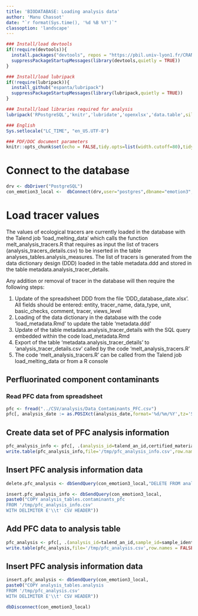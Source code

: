 ```yaml
---
title: 'BIODATABASE: Loading analysis data'
author: 'Manu Chassot'
date: "`r format(Sys.time(), '%d %B %Y')`"
classoption: 'landscape'
---
```

  
```r
### Install/load devtools
if(!require(devtools)){
  install.packages("devtools", repos = "https://pbil.univ-lyon1.fr/CRAN/")
  suppressPackageStartupMessages(library(devtools,quietly = TRUE))
}

### Install/load lubripack
if(!require(lubripack)){
  install_github("espanta/lubripack")
  suppressPackageStartupMessages(library(lubripack,quietly = TRUE))
}

### Install/load libraries required for analysis
lubripack('RPostgreSQL','knitr','lubridate','openxlsx','data.table',silent = FALSE)
```

```r
### English
Sys.setlocale("LC_TIME", "en_US.UTF-8")

### PDF/DOC document parameters
knitr::opts_chunk$set(echo = FALSE,tidy.opts=list(width.cutoff=80),tidy=TRUE,size='footnotesize',fig.width=4.5,fig.height=4.5, fig.align = 'center')
```

# Connect to the database

```r
drv <- dbDriver("PostgreSQL")
con_emotion3_local <-  dbConnect(drv,user="postgres",dbname="emotion3",host="localhost")
```

# Load tracer values

The values of ecological tracers are currently loaded in the database with the Talend job 'load_melting_data' which calls the function melt_analysis_tracers.R that requires as input the list of tracers (analysis_tracers_details.csv) to be inserted in the table analyses_tables.analysis_measures. The list of tracers is generated from the data dictionary design (DDD) loaded in the table metadata.ddd and stored in the table metadata.analysis_tracer_details.

Any addition or removal of tracer in the database will then require the following steps:

1. Update of the spreadsheet DDD from the file 'DDD_database_date.xlsx'. All fields should be entered: entity, tracer_name,	data_type,	unit,	basic_checks,	comment,	tracer,	views_level
2. Loading of the data dictionary in the database with the code 'load_metadata.Rmd' to update the table 'metadata.ddd'
3. Update of the table metadata.analysis_tracer_details with the SQL query embedded within the code load_metadata.Rmd
4. Export of the table 'metadata.analysis_tracer_details' to 'analysis_tracer_details.csv' called by the code 'melt_analysis_tracers.R'
5. The code 'melt_analysis_tracers.R' can be called from the Talend job load_melting_data or from a R console

## Perfluorinated component contaminants 

### Read PFC data from spreadsheet

```r
pfc <- fread("../CSV/analysis/Data_Contaminants_PFC.csv")
pfc[, analysis_date := as.POSIXct(analysis_date,format='%d/%m/%Y',tz='SCT')]
```

## Create data set of PFC analysis information

```r
pfc_analysis_info <- pfc[, .(analysis_id=talend_an_id,certified_material,pfc_c_unit)]
write.table(pfc_analysis_info,file='/tmp/pfc_analysis_info.csv',row.names = FALSE,sep="\t",na = '')
```

## Insert PFC analysis information data

```r
delete.pfc_analysis <- dbSendQuery(con_emotion3_local,"DELETE FROM analysis_tables.contaminants_pfc")
```

```r
insert.pfc_analysis_info <- dbSendQuery(con_emotion3_local,
paste0("COPY analysis_tables.contaminants_pfc
FROM '/tmp/pfc_analysis_info.csv'
WITH DELIMITER E'\\t' CSV HEADER"))
```

## Add PFC data to analysis table

```r
pfc_analysis <- pfc[, .(analysis_id=talend_an_id,sample_id=sample_identifier,analysis_type=analysis,analysis_replicate,analysis_lab,analysis_operator=operator_name,analysis_sample_description,analysis_mode,analysis_date,remarks_analysis,data_file_name=NA,analysis_mass=NA,analysis_mass_unit=NA,analysis_date_check=NA)]
write.table(pfc_analysis,file='/tmp/pfc_analysis.csv',row.names = FALSE,sep="\t",na = '')
```

## Insert PFC analysis information data

```r
insert.pfc_analysis <- dbSendQuery(con_emotion3_local,
paste0("COPY analysis_tables.analysis
FROM '/tmp/pfc_analysis.csv'
WITH DELIMITER E'\\t' CSV HEADER"))
```

```r
dbDisconnect(con_emotion3_local)
```
